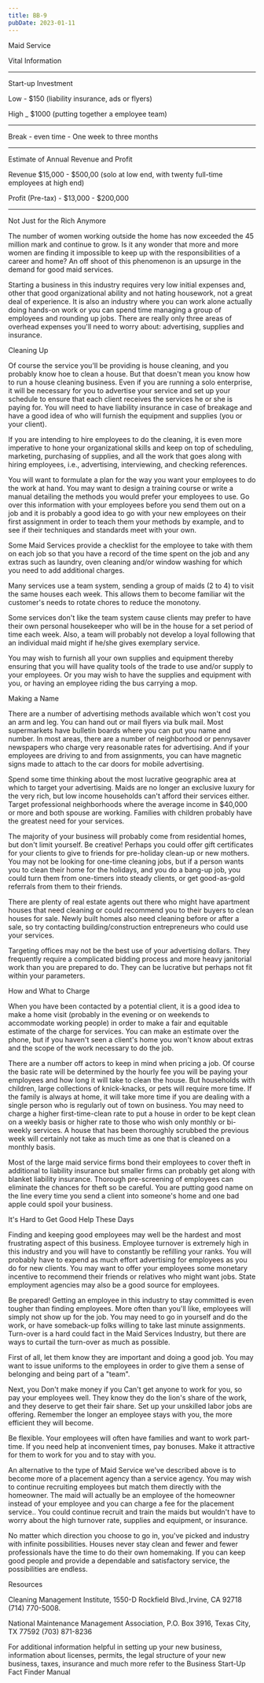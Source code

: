 ```yaml
---
title: BB-9
pubDate: 2023-01-11
---
```


Maid Service

Vital Information
_______________________________________________________________________________

Start-up Investment

Low - $150 (liability insurance, ads or flyers)

High _ $1000 (putting together a employee team)
_______________________________________________________________________________

Break - even time - One week to three months
_______________________________________________________________________________

Estimate of Annual Revenue and Profit

Revenue $15,000 - $500,00 (solo at low end, with twenty full-time employees at high end)

Profit (Pre-tax) - $13,000 - $200,000
_______________________________________________________________________________


Not Just for the Rich Anymore

The number of women working outside the home has now exceeded the 45 million mark and continue to grow. Is it any wonder that more and more women are finding it impossible to keep up with the responsibilities of a career and home? An off shoot of this phenomenon is an upsurge in the demand for good maid services.

Starting a business in this industry requires very low initial expenses and, other that good organizational ability and not hating housework, not a great deal of experience. It is also an industry where you can work alone actually doing hands-on work or you can spend time managing a group of employees and rounding up jobs. There are really only three areas of overhead expenses you'll need to worry about: advertising, supplies and insurance.


Cleaning Up

Of course the service you'll be providing is house cleaning, and you probably know hoe to clean a house. But that doesn't mean you know how to run a house cleaning business. Even if you are running a solo enterprise, it will be necessary for you to advertise your service and set up your schedule to ensure that each client receives the services he or she is paying for. You will need to have liability insurance in case of breakage and have a good idea of who will furnish the equipment and supplies (you or your client).

If you are intending to hire employees to do the cleaning, it is even more imperative to hone your organizational skills and keep on top of scheduling, marketing, purchasing of supplies, and all the work that goes along with hiring employees, i.e., advertising, interviewing, and checking references.

You will want to formulate a plan for the way you want your employees to do the work at hand. You may want to design a training course or write a manual detailing the methods you would prefer your employees to use. Go over this information with your employees before you send them out on a job and it is probably a good idea to go with your new employees on their first assignment in order to teach them your methods by example, and to see if their techniques and standards meet with your own.

Some Maid Services provide a checklist for the employee to take with them on each job so that you have a record of the time spent on the job and any extras such as laundry, oven cleaning and/or window washing for which you need to add additional charges.

Many services use a team system, sending a group of maids (2 to 4) to visit the same houses each week. This allows them to become familiar wit the customer's needs to rotate chores to reduce the monotony.

Some services don't like the team system cause clients may prefer to have their own personal housekeeper who will be in the house for a set period of time each week. Also, a team will probably not develop a loyal following that an individual maid might if he/she gives exemplary service.

You may wish to furnish all your own supplies and equipment thereby ensuring that you will have quality tools of the trade to use and/or supply to your employees. Or you may wish to have the supplies and equipment with you, or having an employee riding the bus carrying a mop.

Making a Name

There are a number of advertising methods available which won't cost you an arm and leg. You can hand out or mail flyers via bulk mail. Most supermarkets have bulletin boards where you can put you name and number. In most areas, there are a number of neighborhood or pennysaver newspapers who charge very reasonable rates for advertising. And if your employees are driving to and from assignments, you can have magnetic signs made to attach to the car doors for mobile advertising.

Spend some time thinking about the most lucrative geographic area at which to target your advertising. Maids are no longer an exclusive luxury for the very rich, but low income households can't afford their services either. Target professional neighborhoods where the average income in $40,000 or more and both spouse are working. Families with children probably have the greatest need for your services.

The majority of your business will probably come from residential homes, but don't limit yourself. Be creative! Perhaps you could offer gift certificates for your clients to give to friends for pre-holiday clean-up or new mothers. You may not be looking for one-time cleaning jobs, but if a person wants you to clean their home for the holidays, and you do a bang-up job, you could turn them from one-timers into steady clients, or get good-as-gold referrals from them to their friends.

There are plenty of real estate agents out there who might have apartment houses that need cleaning or could recommend you to their buyers to clean houses for sale. Newly built homes also need cleaning before or after a sale, so try contacting building/construction entrepreneurs who could use your services.

Targeting offices may not be the best use of your advertising dollars. They frequently require a complicated bidding process and more heavy janitorial work than you are prepared to do. They can be lucrative but perhaps not fit within your parameters.

How and What to Charge

When you have been contacted by a potential client, it is a good idea to make a home visit (probably in the evening or on weekends to accommodate working people) in order to make a fair and equitable estimate of the charge for services. You can make an estimate over the phone, but if you haven't seen a client's home you won't know about extras and the scope of the work necessary to do the job.

There are a number off actors to keep in mind when pricing a job. Of course the basic rate will be determined by the hourly fee you will be paying your employees and how long it will take to clean the house. But households with children, large collections of knick-knacks, or pets will require more time. If the family is always at home, it will take more time if you are dealing with a single person who is regularly out of town on business. You may need to charge a higher first-time-clean rate to put a house in order to be kept clean on a weekly basis or higher rate to those who wish only monthly or bi-weekly services. A house that has been thoroughly scrubbed the previous week will certainly not take as much time as one that is cleaned on a monthly basis.

Most of the large maid service firms bond their employees to cover theft in additional to liability insurance but smaller firms can probably get along with blanket liability insurance. Thorough pre-screening of employees can eliminate the chances for theft so be careful. You are putting good name on the line every time you send a client into someone's home and one bad apple could spoil your business.

It's Hard to Get Good Help These Days

Finding and keeping good employees may well be the hardest and most frustrating aspect of this business. Employee turnover is extremely high in this industry and you will have to constantly be refilling your ranks. You will probably have to expend as much effort advertising for employees as you do for new clients. You may want to offer your employees some monetary incentive to recommend their friends or relatives who might want jobs. State employment agencies may also be a good source for employees.

Be prepared! Getting an employee in this industry to stay committed is even tougher than finding employees. More often than you'll like, employees will simply not show up for the job. You may need to go in yourself and do the work, or have someback-up folks willing to take last minute assignments. Turn-over is a hard could fact in the Maid Services Industry, but there are ways to curtail the turn-over as much as possible.

First of all, let them know they are important and doing a good job. You may want to issue uniforms to the employees in order to give them a sense of belonging and being part of a "team".

Next, you Don't make money if you Can't get anyone to work for you, so pay your employees well. They know they do the lion's share of the work, and they deserve to get their fair share. Set up your unskilled labor jobs are offering. Remember the longer an employee stays with you, the more efficient they will become.

Be flexible. Your employees will often have families and want to work part-time. If you need help at inconvenient times, pay bonuses. Make it attractive for them to work for you and to stay with you.

An alternative to the type of Maid Service we've described above is to become more of a placement agency than a service agency. You may wish to continue recruiting employees but match them directly with the homeowner. The maid will actually be an employee of the homeowner instead of your employee and you can charge a fee for the placement service.. You could continue recruit and train the maids but wouldn't have to worry about the high turnover rate, supplies and equipment, or insurance.

No matter which direction you choose to go in, you've picked and industry with infinite possibilities. Houses never stay clean and fewer and fewer professionals have the time to do their own homemaking. If you can keep good people and provide a dependable and satisfactory service, the possibilities are endless.

Resources

Cleaning Management Institute, 1550-D Rockfield Blvd.,Irvine, CA 92718 (714) 770-5008.

National Maintenance Management Association, P.O. Box 3916, Texas City, TX 77592 (703) 871-8236

For additional information helpful in setting up your new business, information about licenses, permits, the legal structure of your new business, taxes, insurance and much more refer to the Business Start-Up Fact Finder Manual